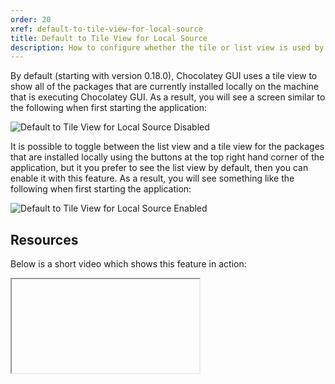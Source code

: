 ```yaml
---
order: 20
xref: default-to-tile-view-for-local-source
title: Default to Tile View for Local Source
description: How to configure whether the tile or list view is used by default
---
```


By default (starting with version 0.18.0), Chocolatey GUI uses a tile view to show all of the packages that are currently installed locally on the
machine that is executing Chocolatey GUI.  As a result, you will see a screen similar to the following when first
starting the application:

![Default to Tile View for Local Source Disabled](https://img.chocolatey.org/docs/chocolatey-gui/feature_default_tile_view_local_disabled.png "Default to Tile View for Local Source Disabled")

It is possible to toggle between the list view and a tile view for the packages that are installed locally using the
buttons at the top right hand corner of the application, but it you prefer to see the list view by default, then you
can enable it with this feature.  As a result, you will see something like the following when first starting the
application:

![Default to Tile View for Local Source Enabled](https://img.chocolatey.org/docs/chocolatey-gui/feature_default_tile_view_local_enabled.png "Default to Tile View for Local Source Enabled")

## Resources

Below is a short video which shows this feature in action:

<Iframe ratio="16x9" link="https://www.youtube.com/embed/Zsyr51jr4QY?list=PL84yg23i9GBjAMY0OfHfn-MH4rviaccuc" />

## Example

This feature can be enabled, for the currently logged in user, by running the following command:

```powershell
chocolateyguicli feature enable --name="'DefaultToTileViewForLocalSource'"
```

This feature can be disabled, for the currently logged in user, by running the following command:

```powershell
chocolateyguicli feature disable --name="'DefaultToTileViewForLocalSource'"
```

Or, to enable/disable it globally at the machine level, run the following commands:

```powershell
chocolateyguicli feature enable --name="'DefaultToTileViewForLocalSource'" --global

chocolateyguicli feature disable --name="'DefaultToTileViewForLocalSource'" --global
```

## Default Value

As of version 0.18.0 of Chocolatey GUI, the default value for this feature is enabled.

## Availability

The ability to control this feature from the Chocolatey GUI Settings screen has existed since Chocolatey GUI v0.16.0.

The ability to control this feature from the command line using `chocolateyguicli` has existed since Chocolatey GUI
v0.17.0.
